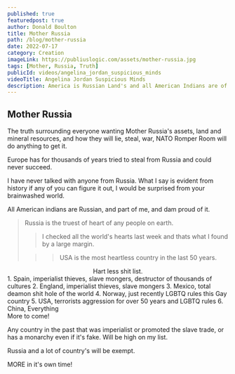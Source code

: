 ```yaml
---
published: true
featuredpost: true
author: Donald Boulton
title: Mother Russia
path: /blog/mother-russia
date: 2022-07-17
category: Creation
imageLink: https://publiuslogic.com/assets/mother-russia.jpg
tags: [Mother, Russia, Truth]
publicId: videos/angelina_jordan_suspicious_minds
videoTitle: Angelina Jordan Suspicious Minds
description: America is Russian Land's and all American Indians are of Russian Descent from a ancient Siberian Land Bridge.
---
```


## Mother Russia

The truth surrounding everyone wanting Mother Russia's assets, land and mineral resources, and how they will lie, steal, war, NATO Romper Room will do anything to get it.

Europe has for thousands of years tried to steal from Russia and could never succeed.

I have never talked with anyone from Russia. What I say is evident from history if any of you can figure it out, I would be surprised from your brainwashed world.

<Section>
All American indians are Russian, and part of me, and dam proud of it.

> Russia is the truest of heart of any people on earth.
>
> > I checked all the world's hearts last week and thats what I found by a large margin.
>
> > > USA is the most heartless country in the last 50 years.

</Section>

<Center>Hart less shit list.</Center>

<Section>
1. Spain, imperialist thieves, slave mongers, destructor of thousands of cultures
2. England, imperialist thieves, slave mongers
3. Mexico, total deamon shit hole of the world
4. Norway, just recently LGBTQ rules this Gay country
5. USA, terrorists aggression for over 50 years and LGBTQ rules
6. China, Everything

</Section>

<Section>
More to come!

Any country in the past that was imperialist or promoted the slave trade, or has a monarchy even if it's fake. Will be high on my list.

Russia and a lot of country's will be exempt.

MORE in it's own time!

</Section>

<WavyHr className="mt-1 mb-1 text-fuchsia-600" />
